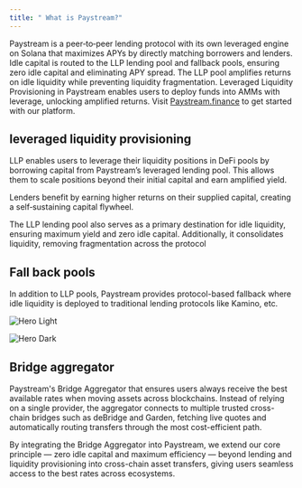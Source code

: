 ```yaml
---
title: " What is Paystream?"
---
```

Paystream is a peer‑to‑peer lending protocol with its own leveraged engine on Solana that maximizes APYs by directly matching borrowers and lenders. Idle capital is routed to the LLP lending pool and fallback pools, ensuring zero idle capital and eliminating APY spread. The LLP pool amplifies returns on idle liquidity while preventing liquidity fragmentation. Leveraged Liquidity Provisioning in Paystream enables users to deploy funds into AMMs with leverage, unlocking amplified returns.
Visit [Paystream.finance](https://Paystream.finance) to get started with our platform.

## leveraged liquidity provisioning 
LLP enables users to leverage their liquidity positions in DeFi pools by borrowing capital from Paystream’s leveraged lending pool. This allows them to scale positions beyond their initial capital and earn amplified yield.

Lenders benefit by earning higher returns on their supplied capital, creating a self‑sustaining capital flywheel.

The LLP lending pool also serves as a primary destination for idle liquidity, ensuring maximum yield and zero idle capital. Additionally, it consolidates liquidity, removing fragmentation across the protocol
## Fall back pools
In addition to LLP pools, Paystream provides protocol-based fallback where idle liquidity is deployed to traditional lending protocols like Kamino, etc.

<img
  className="block dark:hidden"
  src="/images/hero-light.png"
  alt="Hero Light"
/>

<img
  className="hidden dark:block"
  src="/images/hero-dark.png"
  alt="Hero Dark"
/>

## Bridge aggregator
Paystream's Bridge Aggregator that ensures users always receive the best available rates when moving assets across blockchains. Instead of relying on a single provider, the aggregator connects to multiple trusted cross-chain bridges such as deBridge and Garden, fetching live quotes and automatically routing transfers through the most cost-efficient path.

By integrating the Bridge Aggregator into Paystream, we extend our core principle — zero idle capital and maximum efficiency — beyond lending and liquidity provisioning into cross-chain asset transfers, giving users seamless access to the best rates across ecosystems.